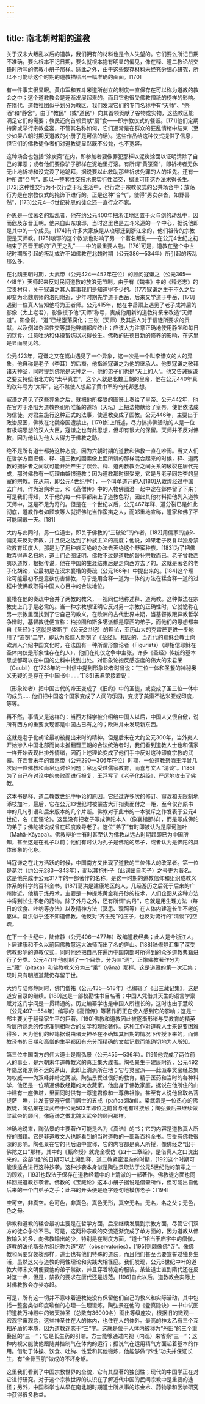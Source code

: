 ```yaml
---
---
---
```

title: 南北朝时期的道教
---



关于汉末大叛乱以后的道教，我们拥有的材料也是令人失望的。它们要么所记日期不准确，要么根本不记日期，要么就根本抱有明显的偏见，像在释、道二教论战交锋时所写的佛教小册子那样。除此之外，由于这些现存材料未经充分细心研究，所以不可能给这个时期的道教描绘出一幅准确的画面。[170]

有一件事实很显眼。黄巾军和五斗米道所创立的制度一直保存在可以称为道教的教会之中；这个道教教会是逐渐发展起来的，而且它也很受佛教僧祇的榜样的影响。在隋代，道教社团似乎划分为教区，我们发现它们的专门名称中有“天师”、“祭酒”和“静舍”。由于“教民”（或“道民”）向其首领贡献了谷物或实物，这些教区能满足它们的需要；教民还向首领贡献“厨”食——即宗教仪式的餐饭。[171]他们定期持斋或举行宗教盛宴，不管其名称如何，它们通常是在群众的狂乱情绪中结束（至少如果六朝时期反道教的小册子是可信的话）。这些作品给这种仪式提供了信息，但它们的佛教徒作者们对道教徒显然既不公允，也不宽容。

这种场合也包括“涂炭斋”在内，即参加者要像罪犯那样以泥炭涂面以证明清除了自己的罪恶；或者他们要像驴子那样在泥地里打滚。有所谓“黄箓斋”，即祈祷者无休无止地祈祷和没完没了地跪拜，据说要以此救助那些祈求免罪的人的祖先。还有一种所谓“合气”，即以一整套性交技术来实行性滥交，据说可用这办法求得长生。[172]这种性交行为不仅行之于私生活中，也行之于宗教仪式的公共场合中；放荡行为是在宗教仪式的掩饰下进行的。正是这种“合气”，使得“男女杂沓，如野兽然”，[173]公元4—5世纪孙恩的徒众还一直行之不衰。

孙恩是一位著名的叛乱者，他在约公元400年把浙江地区置于火与剑的动乱中，因而危及东晋王朝。他来自山东琅琊，当时这里也是五斗米道的一个中心，据说他即是其中的一个成员。[174]有许多大家族是从琅琊迁到浙江来的，他们祖传的宗教便是天师教。[175]琅琊的这个教派也影响了另一个著名叛乱——在公元4世纪之初结束了西晋王朝的“八王之乱”——中的最重要人物。[176]可是，道教在整个中世纪时期所引起的叛乱或许不如佛教在北魏时期（公元386—534年）所引起的叛乱那么多。

在北魏王朝时期，太武帝（公元424—452年在位）的顾问寇谦之（公元365—448年）天师起来反对民间道教的放浪无节制。由于有《魏书》中的《释老志》的宝贵材料，关于寇谦之其人其事我们是知道得不少的。[177]寇谦之生于不久之后即变为北魏京师的洛阳附近，少年时期先学道于西岳，后来又学道于中岳，[178]遇到一位真人告知他将为王者师。公元415年，他在中岳顶上遇见了老子成神后的影像（太上老君），影像授予他“天师”称号，责成他用新的道教符箓来改造“天师道”。影像说，“道”已经堕落腐化；三张（天师）及其后人对于信徒所要求的贡献，以及例如杂滥性交等其他弊端都应终止；应该大力注意正确地使用静坐和每日的饮食，注意吐纳和体操锻炼以求得长生。佛教的进德日新的修养的影响，在这里是显而易见的。

公元423年，寇谦之又在嵩山遇见了一个异象，这一次是一个叫李谱文的人的异象，他自称是老子（李耳）的后裔，他指派寇谦之为他的继承人。他要寇谦之敬拜诸天神圣，同时提到佛陀是天神之一，他的弟子们也是“天上的人”。他又告诫寇谦之要支持统治北方的“太平真君”，这个人就是北魏王朝的皇帝，他在公元440年真的改年号为“太平”，这不禁使人想起了黄巾军的乌托邦思想。

寇谦之遇见了这些异象之后，就把他所接受的图箓上奏给了皇帝。公元442年，他在官方于洛阳为道教祭祀所准备的道场（天坛）上把法物献给了皇帝，使他依法成为信徒。对君主施行这种正式的法事，使道教变成了国教。公元446年，主要出于政治原因，佛教在北魏帝国遭禁止。[179]如上所述，尽力搞排佛活动的人是一位有极端思想的汉人大臣，寇谦之也有此思想，但却有很大的保留。天师并不反对佛教，因为他认为他大大得力于佛教之助。

绝不是所有道士都持这种态度，因为六朝时期的道教和佛教一直在吵闹。当文人们在哲学方面把儒、释、道三教的因素像上面所讲的那样混合起来的时候，释、道两教的拥护者之间就可能开始产生了误会。释、道两教教会之间关系的破裂在唐代完成，那时佛教有一切理由嫉恨道教；因为道教那时很受宠，它是与老子同姓李的皇室的宗教。在从前，即公元4世纪中叶，一个叫单道开的人[180]从敦煌经过中国去广州，作为治病术士，和《高僧传》中的人物佛图澄一起中途在邺停留了下来；可是我们得知，关于他的每一件事都染上了道教色彩，因此其他材料把他列入道教天师中，这是不足为奇的。但是在一个世纪以后，公元467年释、道分裂已是如此彻底，道教作者如顾欢等人就把佛陀当作蛮夷之人，而郑重地宣称，道家和佛子不可能同戴一天。[181]

大约与此同时，另一位道士，即关于佛教的“三破论”的作者，[182]用儒家的排外偏见来反对佛教，并且使之达到了种族主义的高度；他说，如果老子反复以独身禁欲教育印度人，那是为了用种族灭绝的办法去灭绝这个野蛮种族。[183]为了把佛教弄得声名扫地，道士们企图证明，佛教不过是道教的替补宗教而已。老子曾教西夷以道教，根据传说，他在中国的生涯结束后是走向西方去了的。这就是著名的老子化胡论，它最初是在汉末襄楷的奏疏（公元166年）中提出来的。[184]这个理论可能最初不是意欲伤害佛教，毋宁是用合释—道为一体的方法在糅合释—道的过程中使佛教取得中国人心目中的合法地位。

襄楷在他的奏疏中合并了两教的教义，一视同仁地称述释、道两教。这种做法在宗教史上几乎是必需的。当一种宗教想证明它反对另一宗教的正确性时，它就诡称在另一宗教里面找到了它自己的教义。在欧洲的古代世界末期，当基督教跟异教哲学争辩时，基督教徒便宣称：柏拉图和斯多噶派都是摩西的弟子，而他们的思想都来自《圣经》；这就是查斯丁（公元2世纪）的理论，亚历山大的克雷芒更进一步地用了“盗窃”二字，即认为希腊人剽窃了《圣经》。相反的，当近代的耶稣会教士向欧洲人介绍中国文化时，在法国有一种所谓形象论者（Figurists）（即相信耶稣在圣体内仅是形象性存在的人），他们在礼仪之争中主张，许多《圣经》传统的基本思想都可以在中国的史料中找到出处。对形象论抱反感态度的伟大的宋君荣（Gaubil）在1733年的一封信中提到形象论者时曾说：“三位一体和圣餐的神秘奥义无疑的是存在于中国书中……”[185]宋君荣接着说：

（形象论者）把中国古代的帝王变成了《旧约》中的圣徒，或变成了圣三位一体中的成员……他们把中国这个国家变成了人间的乐园，变成了美索不达米亚或印度，等等。



再不然，事情又是这样的：当西方科学被介绍给中国人以后，中国人又很自傲，说所有西方的重要发现都是中国古已有之的；欧洲并未发现新东西。

这就是老子化胡论最初被提出来时的精神。但是后来在大约公元300年，当外夷人开始渗入中国北部而尚未推翻晋王朝的合法统治者时，我们看到道教人士也和儒家一样开始表现出排外情绪，因而上述理论变成了他们手中反对这种印度宗教的武器。在西晋末年的晋惠帝（公元290—306年在位）时期，一位道教祭酒王浮曾几次同一位佛教和尚帛远讨论问题；帛远受过儒家教育，而喜与文人“清谈”。[186]为了自己在讨论中的失败而进行报复，王浮写了《老子化胡经》，严厉地攻击了佛教。

这本书是释、道二教数世纪中争论的原因。它经过许多次的修订、窜改和无限制地添枝加叶，最后，它在公元13世纪时被蒙古大汗指责而付之一炬，至今仅存原书中的几句引语和后来版本的几个片断。佛教对于此书的一本驳斥之作发表于公元4世纪，名《正诬论》。这里没有把老子写成佛陀本人（像襄楷那样），而是写成佛陀的弟子；佛陀被说成曾在印度教导老子。这位“弟子”有时即被认为是摩诃迦叶（Mahā-Kāyapa）。佛教辩护士有时甚至认为佛教从远古时期起即已为中国所知，甚至这是在孔子以前；他们有时认为孔子是佛陀的弟子，或者认为是佛陀的具体形象的化身。

当寇谦之在北方活跃的时候，中国南方又出现了道教的三位伟大的改革者。第一位是葛洪（约公元283—343年），而以其抱朴子（此词出自老子）之号更为著名。这是他完成于公元317年的一部著作的名称，是这一时期的道教信仰和组织成教义体系的科学的百科全书。[187]葛洪是建康地区的人，几经游历之后死于后来的广州附近。他精于炼丹术，主要是一种提炼黄金和丹砂的技术，人们企图从这种方法中得到长生不老的药物。除了外丹之外，还有所谓“内丹”，它就是用生理方法（每日的饮食、吐纳等办法）以及精神方法（冥思、观照等）在人体内建造长生不老的躯体。葛洪似乎还不知道佛教。他反对“齐生死”的庄子，也反对流行的“清谈”的空疏。

在下一个世纪中，陆修静（公元406—477年）改编道教经典；此人是今浙江人，卜居建康和不久以前因佛教慧远大法师而出了名的庐山。[188]陆修静汇集了深受佛教影响的道教仪式，同时他还把自己在遍历中国南部时所得到的众多道教典籍进行了分类。公元471年他创制了一个目录，分为三“洞”，正像佛教著作分为三“藏”（pitaka）和佛教教义分为三“乘”（yāna）那样。这是道藏的第一次汇集；现时只有明版道藏仍存留于世。

大约与陆修静同时，佛门僧祐（公元435—518年）也编辑了《出三藏记集》，这是道安目录的继续。[189]这是一部校勘性书目名著；中国人凭借其天生的语言学禀赋对这门学问是一贯精通的。历史编纂学也是中国人所擅长的，这时也由于慧皎（公元497—554年）编写的《高僧传》等著作而正在使人感到它的影响；这是一部主要关于翻译家生平的巨著。[190]佛教和道教因此被逐渐形诸与受教育的精英阶层所熟悉的传统准则相吻合的文学和理论著作。这种工作对道教人士来说要困难得多，因为他们的经籍据说由诸天神圣在不确知其日期的情况下传授下来的，而佛教译书的日期和高僧的生平都因有充分而精确的文献记载而能确切地为人所知。

第三位中国南方的伟大道士是陶弘景（公元455—536年）。[191]他完成了两位前人的事业，是六朝末年道教教义的真正集大成者。陶弘景生于建康附近，公元492年隐居距京师不远的茅山，此即上清派所在地；它与灵宝派——此派奉灵宝经总集为权威——为双峰并峙之两派。陶弘景受过很好的教育，精于医药和当时的各种科学，他还是一位精通佛教经籍的大收藏家。他出身于佛教家庭，据说在他所住的山中建有一座佛塔，里面同时供有一尊道君像和一尊佛祖像。甚至有人说他曾取名菩提萨　埵，并发誓要遵守佛门居士的五戒（pañcaśīlāni）。梁武帝是一位热心的佛教徒，陶弘景在梁武帝于公元502年即位之前曾与他有过接触；陶弘景后来继续做梁武帝的顾问，像寇谦之做北魏太武帝的顾问那样。

准确地说来，陶弘景的主要著作可能是名为《真诰》的书；它的内容是道教真人所授的图籍。它是非道教文人也能看到的当时道教的一部新百科全书。它受有佛教很深的影响。陶弘景在它的刊后语中宣称，它的内容都是真人所授，像佛经之“出于佛陀之口”那样，其中的《甄命授》就完全模仿《四十二章经》，是借真人之口说出来的。这部“经”的日期可以上溯到释、道二教紧密混杂的时期，[192]这个时期可能很适合进行这种抄袭。这种抄袭本身似是陶弘景取法于公元5世纪他的前辈之一的顾欢，[193]也取法于保存在道教经籍中的上清派的一部著作。佛教徒方面也同样回报道教抄袭者。佛教的《宝藏论》这本小册子据说是僧肇所作，但可能出自他后来的一个门弟子之手；此书的开头便是逐字逐句地模仿老子：[194]

空可空，非真空。色可色，非真色。真色无形，真空无名。无名，名之父；无色，色之母。



佛教和道教的糅合最初主要是在哲学方面，后来继续发展到宗教方面，尽管它们双方的徒众争吵不已。可是，这两种宗教的交流逐渐变成了单方面的，因为道教从佛教输入的多，向佛教输出的少，特别是在制度方面。“道士”相当于庙宇中的僧伽，道教的法伦斯泰尔组织称为道“观”（observatories），[195]则颇像佛“寺”。像佛教和尚要穿袈裟那样，道士也有他们特殊的道装，而且他们甚至也要宣誓过独身生活，虽然这又与道教的两性理论和实践大相径庭。我们发现，公元6世纪中叶的道教大师宋文明便要他的弟子禁欲，并且穿着特定的服装。某些道士直到隋代还在反对这一点，但是，禁欲的要求在唐代还是规范。[196]自此以后，道教教会实际上对佛教教会亦步亦趋。

可是，所有这一切并不意味着道教徒没有保留他们自己的教义和实际活动，其中包括一整套类似印度瑜伽的心理—生理锻炼。陶弘景在他的《登真隐诀》一书中试图把道教万神殿中的诸天神圣（总数有36000名）画出等级座次，根据旧的微观—宏观宇宙观念，这些神圣住在人的体内，也住在人的体外。最高的神太乙有三个互相矛盾的本质，因为道教迷恋于“三”字。这就是位于人体内被称为“丹田”的三个重叠区的“三一”；它是长生药的引喻。方士能够通过内视（内观）来省察“三一”；这种内视又能使他跟随并控制气在体内的运行；据说气在运用精气方面起着基本的作用。借助于体操、饮食、吐纳、性爱和其他锻炼，他能够做“养性”功夫并保证长生，有“金骨玉肌”做成的不坏身躯。

这里我们看到了中国宗教世界的全貌，它有其显著的独创性；现代的中国学正在对它进行研究。对于这个宗教世界的认识在了解近代中国的民间宗教中是重要的途径；另外，中国科学也从早在南北朝时期道士所从事的炼金术、药物学和医学研究中获得很多教益。